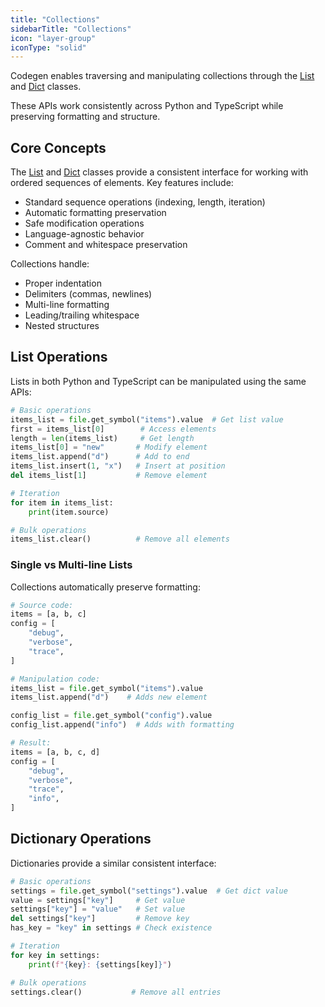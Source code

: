 ```yaml
---
title: "Collections"
sidebarTitle: "Collections"
icon: "layer-group"
iconType: "solid"
---
```


Codegen enables traversing and manipulating collections through the [List](/api-reference/core/List) and [Dict](/api-reference/core/Dict) classes.

These APIs work consistently across Python and TypeScript while preserving formatting and structure.

## Core Concepts

The [List](/api-reference/core/List) and [Dict](/api-reference/core/Dict) classes provide a consistent interface for working with ordered sequences of elements. Key features include:

- Standard sequence operations (indexing, length, iteration)
- Automatic formatting preservation
- Safe modification operations
- Language-agnostic behavior
- Comment and whitespace preservation

Collections handle:

- Proper indentation
- Delimiters (commas, newlines)
- Multi-line formatting
- Leading/trailing whitespace
- Nested structures

## List Operations

Lists in both Python and TypeScript can be manipulated using the same APIs:

```python
# Basic operations
items_list = file.get_symbol("items").value  # Get list value
first = items_list[0]        # Access elements
length = len(items_list)     # Get length
items_list[0] = "new"       # Modify element
items_list.append("d")      # Add to end
items_list.insert(1, "x")   # Insert at position
del items_list[1]           # Remove element

# Iteration
for item in items_list:
    print(item.source)

# Bulk operations
items_list.clear()          # Remove all elements
```

### Single vs Multi-line Lists

Collections automatically preserve formatting:

```python
# Source code:
items = [a, b, c]
config = [
    "debug",
    "verbose",
    "trace",
]

# Manipulation code:
items_list = file.get_symbol("items").value
items_list.append("d")    # Adds new element

config_list = file.get_symbol("config").value
config_list.append("info")  # Adds with formatting

# Result:
items = [a, b, c, d]
config = [
    "debug",
    "verbose",
    "trace",
    "info",
]
```

## Dictionary Operations

Dictionaries provide a similar consistent interface:

```python
# Basic operations
settings = file.get_symbol("settings").value  # Get dict value
value = settings["key"]     # Get value
settings["key"] = "value"   # Set value
del settings["key"]         # Remove key
has_key = "key" in settings # Check existence

# Iteration
for key in settings:
    print(f"{key}: {settings[key]}")

# Bulk operations
settings.clear()           # Remove all entries
```
